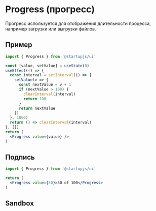 
# Progress (прогресс)

Прогресс используется для отображения длительности процесса, например загрузки или выгрузки файлов.

## Пример

```jsx
import { Progress } from '@startupjs/ui'
```

```jsx example
const [value, setValue] = useState(0)
useEffect(() => {
  const interval = setInterval(() => {
    setValue(v => {
      const nextValue = v + 1
      if (nextValue > 100) {
        clearInterval(interval)
        return 100
      }
      return nextValue
    })
  }, 1000)
  return () => clearInterval(interval)
}, [])
return (
  <Progress value={value} />
)
```

## Подпись

```jsx
import { Progress } from '@startupjs/ui'
```

```jsx example
return (
  <Progress value={50}>50 of 100</Progress>
)
```

## Sandbox

<Sandbox Component={Progress} />
